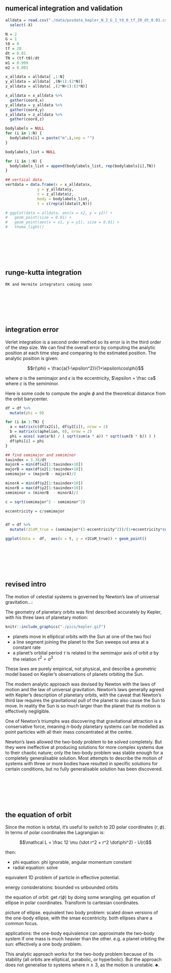 ## numerical integration and validation

```r
alldata = read.csv("./data/posdata_kepler_N_2_G_1_t0_0_tf_20_dt_0.01.csv") %>%
  select(-X)
 
N = 2
G = 1
t0 = 0
tf = 20
dt = 0.01
TN = (tf-t0)/dt
m1 = 0.999
m2 = 0.001
```

```r
x_alldata = alldata[ ,1:N]
y_alldata = alldata[ ,(N+1):(2*N)]
z_alldata = alldata[ ,(2*N+1):(3*N)]

x_alldata = x_alldata %>%
  gather(coord,x)
y_alldata = y_alldata %>%
  gather(coord,y) 
z_alldata = z_alldata %>%
  gather(coord,z) 

bodylabels = NULL
for (i in 1:N) {
  bodylabels[i] = paste("m",i,sep = "")
}

bodylabels_list = NULL

for (i in 1:N) {
  bodylabels_list = append(bodylabels_list, rep(bodylabels[i],TN))
}

## vertical data
vertdata = data.frame(x = x_alldata$x, 
			  y = y_alldata$y, 
			  z = z_alldata$z, 
			  body = bodylabels_list,
			  t = c(rep(alldata$t,N)))
```

```r
# ggplot(data = alldata, aes(x = x2, y = y2)) + 
#   geom_point(size = 0.01) +
#   geom_point(aes(x = x1, y = y1), size = 0.01) +
#   theme_light()
```

\ 

\ 

\ 

## runge-kutta integration 

`RK and Hermite integrators coming soon`

\ 

\ 

\ 

## integration error 

Verlet integration is a second order method so  its error is in the third order of  the step size. We can find the overall error by computing the analytic position at each time step and comparing to the estimated position. The analytic position is given:

$$r(\phi) = \frac{a(1-\epsilon^2)}{1+\epsilon\cos\phi}$$

where $a$ is the semimajor and $\epsilon$ is the eccentricity,  $\epsilon = \frac ca$ where $c$ is the semiminor.  

Here is some code to compute the angle $\phi$ and the theoretical distance from the orbit barycenter.  


```r
df = df %>%
  mutate(phi = 0)

for (i in 1:TN) {
  a = matrix(c(df$x2[i], df$y2[i]), nrow = 2)
  b = matrix(c(aphelion, 0), nrow = 2)
  phi = acos( sum(a*b) / ( sqrt(sum(a * a)) * sqrt(sum(b * b)) ) )
  df$phi[i] = phi
}

## find semimajor and semiminor
tauindex = 3.38/dt
majorA = min(df$x2[1:tauindex+10])
majorB = max(df$x2[1:tauindex+10])
semimajor = (majorB - majorA)/2

minorA = min(df$y2[1:tauindex+10])
minorB = max(df$y2[1:tauindex+10])
semiminor = (minorB  - minorA)/2

c = sqrt(semimajor^2 - semiminor^2)

eccentricity = c/semimajor


df = df %>%
  mutate(r2CoM_true = (semimajor*(1-eccentricity^2))/(1+eccentricity*cos(phi)))
```

```r
ggplot(data =  df,  aes(x = t, y = r2CoM_true)) + geom_point()
```

\ 

\ 

\ 

## revised intro

The motion of celestial systems is governed by Newton's law of universal gravitation...:

The geometry of planetary orbits was first described accurately by Kepler, with his three laws of planetary motion: 

```r
knitr::include_graphics("./pics/kepler.gif")
```

- planets move in elliptical orbits with the Sun at one of the two foci
- a line segment joining the planet to the Sun sweeps out area at a constant rate 
- a planet's orbital period $\tau$ is related to the semimajor axis of orbit $a$ by the relation $\tau^2 = a^3$

These laws are purely empirical, not physical, and describe a geometric model based on Kepler's observations of planets orbiting the Sun.  

The modern analytic approach was devised by Newton with the laws of motion and the law of universal gravitation. Newton's laws generally agreed with Kepler's description of planetary orbits, with the caveat that Newton's third law requires the gravitational pull of the planet to also cause the Sun to move. In reality the Sun is so much larger than the planet that its motion is effectively negligible. 

One of Newton's triumphs was discovering that gravitational attraction is a conservative force, meaning $n$-body planetary systems can be modelled as point particles with all their mass concentrated at the centre.  

Newton's laws allowed the two-body problem to be solved completely. But they were ineffective at producing solutions for more complex systems due to their chaotic nature; only the two-body problem was stable enough for a completely generalisable solution. Most attempts to describe the motion of systems with three or more bodies have resulted in specific solutions for certain conditions, but no fully generalisable solution has been discovered. 

\ 

\ 

\ 

## the equation of orbit

Since the motion is orbital, it's useful to switch to 2D polar coordinates ($r, \phi$). In terms of polar coordinates the Lagrangian is:

$$\mathcal L = \frac 12 \mu (\dot r^2 + r^2 \dot\phi^2) - U(r)$$

then:

- phi equation: phi ignorable, angular momentum constant
- radial equation: solve

equivalent 1D problem of particle in effective potential. 

energy considerations: bounded vs unbounded orbits  

the equation of orbit: get $r(\phi)$ by doing some wrangling. get equation of ellipse in polar coordinates. Transform to cartesian coordinates.   

picture of ellipse. equivalent two body problem: scaled down versions of the one-body ellipse, with the smae eccentricity. both ellipses share a common focus.  

applications: the one-body equivalence can approximate the two-body system if one mass is much heavier than the other. e.g. a planet orbiting the sun: effectively a one body problem.  

This analytic approach works for the two-body problem because of its stability (all orbits are elliptical, parabolic, or hyperbolic). But the approach does not generalise to systems where $n \geq 3$, as the motion is unstable. $\clubsuit$. 








